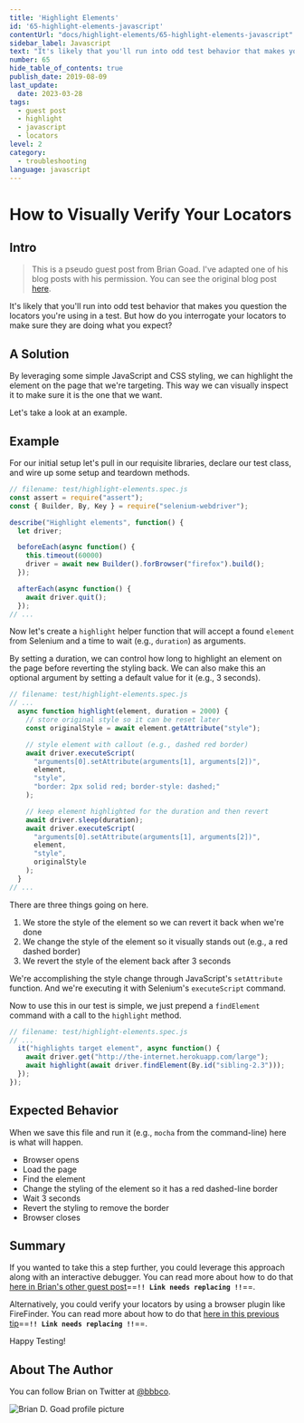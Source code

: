 ```yaml
---
title: 'Highlight Elements'
id: '65-highlight-elements-javascript'
contentUrl: "docs/highlight-elements/65-highlight-elements-javascript"
sidebar_label: Javascript
text: "It's likely that you'll run into odd test behavior that makes you question the locators you're using in a test. But how do you interrogate your locators to make sure they are doing what you expect?"
number: 65
hide_table_of_contents: true
publish_date: 2019-08-09
last_update:
  date: 2023-03-28
tags:
  - guest post
  - highlight
  - javascript
  - locators
level: 2
category:
  - troubleshooting
language: javascript
---
```


# How to Visually Verify Your Locators

## Intro

>This is a pseudo guest post from Brian Goad. I've adapted one of his blog posts with his permission. You can see the original blog post [here](http://swdandruby.wordpress.com/2013/07/19/did-i-select-the-right-element/).

It's likely that you'll run into odd test behavior that makes you question the locators you're using in a test. But how do you interrogate your locators to make sure they are doing what you expect?

## A Solution

By leveraging some simple JavaScript and CSS styling, we can highlight the element on the page that we're targeting. This way we can visually inspect it to make sure it is the one that we want.

Let's take a look at an example.

## Example

For our initial setup let's pull in our requisite libraries, declare our test class, and wire up some setup and teardown methods.

```javascript
// filename: test/highlight-elements.spec.js
const assert = require("assert");
const { Builder, By, Key } = require("selenium-webdriver");

describe("Highlight elements", function() {
  let driver;

  beforeEach(async function() {
    this.timeout(60000)
    driver = await new Builder().forBrowser("firefox").build();
  });

  afterEach(async function() {
    await driver.quit();
  });
// ...
```

Now let's create a `highlight` helper function that will accept a found `element` from Selenium and a time to wait (e.g., `duration`) as arguments.

By setting a duration, we can control how long to highlight an element on the page before reverting the styling back. We can also make this an optional argument by setting a default value for it (e.g., 3 seconds).

```javascript
// filename: test/highlight-elements.spec.js
// ...
  async function highlight(element, duration = 2000) {
    // store original style so it can be reset later
    const originalStyle = await element.getAttribute("style");

    // style element with callout (e.g., dashed red border)
    await driver.executeScript(
      "arguments[0].setAttribute(arguments[1], arguments[2])",
      element,
      "style",
      "border: 2px solid red; border-style: dashed;"
    );

    // keep element highlighted for the duration and then revert
    await driver.sleep(duration);
    await driver.executeScript(
      "arguments[0].setAttribute(arguments[1], arguments[2])",
      element,
      "style",
      originalStyle
    );
  }
// ...
```

There are three things going on here.

1. We store the style of the element so we can revert it back when we're done
2. We change the style of the element so it visually stands out (e.g., a red dashed border)
3. We revert the style of the element back after 3 seconds

We're accomplishing the style change through JavaScript's `setAttribute` function. And we're executing it with Selenium's `executeScript` command.

Now to use this in our test is simple, we just prepend a `findElement` command with a call to the `highlight` method.

```javascript
// filename: test/highlight-elements.spec.js
// ...
  it("highlights target element", async function() {
    await driver.get("http://the-internet.herokuapp.com/large");
    await highlight(await driver.findElement(By.id("sibling-2.3")));
  });
});
```

## Expected Behavior

When we save this file and run it (e.g., `mocha` from the command-line) here is what will happen.

- Browser opens
- Load the page
- Find the element
- Change the styling of the element so it has a red dashed-line border
- Wait 3 seconds
- Revert the styling to remove the border
- Browser closes

## Summary

If you wanted to take this a step further, you could leverage this approach along with an interactive debugger. You can read more about how to do that [here in Brian's other guest post](http://elementalselenium.com/tips/14-interactive-prompts-revisited)==**`!! Link needs replacing !!`**==.

Alternatively, you could verify your locators by using a browser plugin like FireFinder. You can read more about how to do that [here in this previous tip](http://elementalselenium.com/tips/verifying-locators)==**`!! Link needs replacing !!`**==.

Happy Testing!

## About The Author

You can follow Brian on Twitter at [@bbbco](https://twitter.com/bbbco).

![Brian D. Goad profile picture](/img/authors/brian-goad.jpeg#author-img 'a title')
